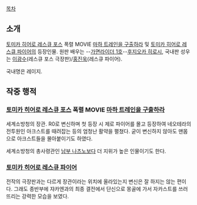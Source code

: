 [[목차]]
== 소개 ==
[[토미카 히어로 레스큐 포스]] 폭렬 MOVIE [[마하 트레인을 구출하라]] 및 [[토미카 히어로 레스큐 파이어]]의 등장인물. 원판 배우는 --[[가면라이더 1호]]--[[후지오카 히로시]], 국내판 성우는 [[이광수(성우)|이광수]](레스큐 포스 극장판)/[[홍진욱]](레스큐 파이어).

국내명은 레이지.

== 작중 행적 ==
=== [[토미카 히어로 레스큐 포스]] 폭렬 MOVIE [[마하 트레인을 구출하라]] ===
세계소방청의 장관. R0로 변신하며 첫 등장 시 제로 파이어를 몰고 등장하여 네오테라의 전투원인 아크스트를 때려잡는 등의 엄청난 활약을 펼쳤다. 굳이 변신하지 않아도 맨몸으로 아크스트들을 몰아붙이기도 하였다.

세계소방청의 총사령관인 [[남부 나츠노]]보다 더 지위가 높은 인물이기도 한다.

=== [[토미카 히어로 레스큐 파이어]] ===
전작의 극장판과는 다르게 장관이라는 위치에 올라있는지 변신은 잘 하지는 않는 편이다. 그래도 종반부에 쟈카엔과의 최종 결전에서 단신으로 몽골에 가서 자카스트를 쓰러뜨리는 강력한 모습을 보였다.
